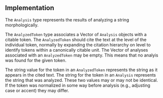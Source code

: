 
## Implementation


The `Analysis` type represents the results of analyzing a string morphologically.

The `AnalyzedToken` type associates a Vector of `Analysis` objects with a citable token.  The `AnalyzedToken` should cite the text at the level of the individual token, normally by expanding the citation hierarchy on level to identify tokens within a canonically citable unit.  The Vector of analyses associated with an `AnalyzedToken` may be empty. This means that no analyis was found for the given token.  

The string value for the token in an `AnalyzedToken`  represents the string as it appears in the cited text.  The string for the token in an `Analysis` represents the string that was analyzed.  These two values may or may not be identical.  If the token was normalized in some way before analysis (e.g., adjusting case or accent) they may differ.
